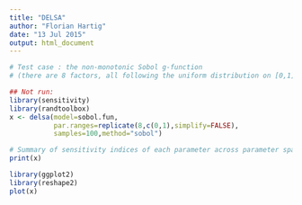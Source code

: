 ```yaml
---
title: "DELSA"
author: "Florian Hartig"
date: "13 Jul 2015"
output: html_document
---
```

```r
# Test case : the non-monotonic Sobol g-function
# (there are 8 factors, all following the uniform distribution on [0,1])

## Not run: 
library(sensitivity)
library(randtoolbox)
x <- delsa(model=sobol.fun,
           par.ranges=replicate(8,c(0,1),simplify=FALSE),
           samples=100,method="sobol")

# Summary of sensitivity indices of each parameter across parameter space
print(x)

library(ggplot2)
library(reshape2)
plot(x)


```

